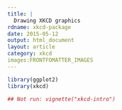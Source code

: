 ```yaml
---
title: |
  Drawing XKCD graphics
rdname: xkcd-package
date: 2015-05-12
output: html_document
layout: article
category: xkcd
images:FRONTFOMATTER_IMAGES
---
```


```r
library(ggplot2)
library(xkcd)
```

```r

## Not run: vignette("xkcd-intro")



```